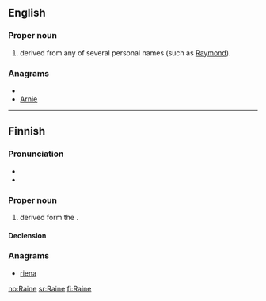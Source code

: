 ==English==

===Proper noun===
{{en-proper noun}}

# {{surname|from=given names|dot=}} derived from any of several personal names (such as [[Raymond]]).

===Anagrams===
* {{alphagram|aeinr}}
* [[Arnie#English|Arnie]]


----

==Finnish==

===Pronunciation===
* {{IPA|/ˈrɑine/|lang=fi}}
* {{hyphenation|Rai|ne}}

===Proper noun===
{{infl|fi|proper noun}}

# {{given name|male|lang=fi}} derived form the {{etyl|de|fi}} {{term|Rainer|lang=de}}.

====Declension====
{{fi-decl-nalle|Rain}}

===Anagrams===
* [[riena#Finnish|riena]]

[[no:Raine]]
[[sr:Raine]]
[[fi:Raine]]